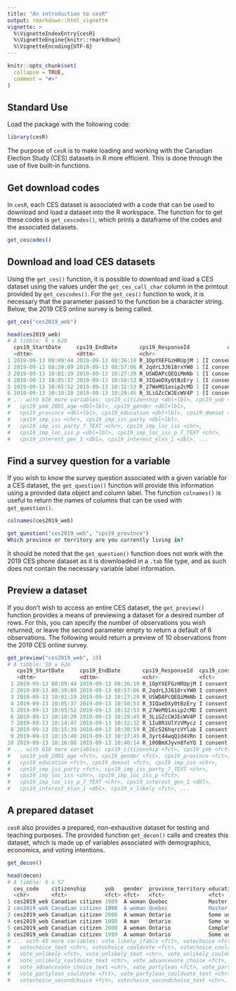```yaml
---
title: "An introduction to cesR"
output: rmarkdown::html_vignette
vignette: >
  %\VignetteIndexEntry{cesR}
  %\VignetteEngine{knitr::rmarkdown}
  %\VignetteEncoding{UTF-8}
---
```


```r
knitr::opts_chunk$set(
  collapse = TRUE,
  comment = "#>"
)
```


## Standard Use

Load the package with the following code:

```r
library(cesR)
```


The purpose of `cesR` is to make loading and working with the Canadian Election Study (CES) datasets in R more efficient. This is done through the use of five built-in functions.


## Get download codes

In `cesR`, each CES dataset is associated with a code that can be used to download and load a dataset into the R workspace. The function for to get these codes is `get_cescodes()`, which prints a dataframe of the codes and the associated datasets.

```r
get_cescodes()
```


## Download and load CES datasets

Using the `get_ces()` function, it is possible to download and load a CES dataset using the values under the `get_ces_call_char` column in the printout provided by `get_cescodes()`. For the `get_ces()` function to work, it is necessary that the parameter passed to the function be a character string. Below, the 2019 CES online survey is being called.

```r
get_ces("ces2019_web")

head(ces2019_web)
# A tibble: 6 x 620
  cps19_StartDate     cps19_EndDate       cps19_ResponseId            cps19_consent
  <dttm>              <dttm>              <chr>                           <dbl+lbl>
1 2019-09-13 08:09:44 2019-09-13 08:36:19 R_1OpYXEFGzHRUpjM 1 [I consent to partic~
2 2019-09-13 08:39:09 2019-09-13 08:57:06 R_2qdrL3J618rxYW0 1 [I consent to partic~
3 2019-09-13 10:01:19 2019-09-13 10:27:29 R_USWDAPcQEQiMmNb 1 [I consent to partic~
4 2019-09-13 10:05:37 2019-09-13 10:50:53 R_3IQaeDXy0tBzEry 1 [I consent to partic~
5 2019-09-13 10:05:52 2019-09-13 10:32:53 R_27WeMQ1asip2cMD 1 [I consent to partic~
6 2019-09-13 10:10:20 2019-09-13 10:29:45 R_3LiGZcCWJEcWV4P 1 [I consent to partic~
# ... with 616 more variables: cps19_citizenship <dbl+lbl>, cps19_yob <dbl+lbl>,
#   cps19_yob_2001_age <dbl+lbl>, cps19_gender <dbl+lbl>,
#   cps19_province <dbl+lbl>, cps19_education <dbl+lbl>, cps19_demsat <dbl+lbl>,
#   cps19_imp_iss <chr>, cps19_imp_iss_party <dbl+lbl>,
#   cps19_imp_iss_party_7_TEXT <chr>, cps19_imp_loc_iss <chr>,
#   cps19_imp_loc_iss_p <dbl+lbl>, cps19_imp_loc_iss_p_7_TEXT <chr>,
#   cps19_interest_gen_1 <dbl>, cps19_interest_elxn_1 <dbl>, ...
```


## Find a survey question for a variable

If you wish to know the survey question associated with a given variable for a CES dataset, the `get_question()` function will provide this information using a provided data object and column label. The function `colnames()` is useful to return the names of columns that can be used with `get_question()`.

```r
colnames(ces2019_web)

get_question("ces2019_web", "cps19_province")
Which province or territory are you currently living in?
```

It should be noted that the `get_question()` function does not work with the 2019 CES phone dataset as it is downloaded in a `.tab` file type, and as such does not contain the necessary variable label information.


## Preview a dataset

If you don't wish to access an entire CES dataset, the `get_preview()` function provides a means of previewing a dataset for a desired number of rows. For this, you can specify the number of observations you wish returned, or leave the second parameter empty to return a default of 6 observations. The following would return a preview of 10 observations from the 2019 CES online survey.

```r
get_preview("ces2019_web", 10)
# A tibble: 10 x 620
   cps19_StartDate     cps19_EndDate       cps19_ResponseId  cps19_consent         
   <dttm>              <dttm>              <chr>             <fct>                 
 1 2019-09-13 08:09:44 2019-09-13 08:36:19 R_1OpYXEFGzHRUpjM I consent to particip~
 2 2019-09-13 08:39:09 2019-09-13 08:57:06 R_2qdrL3J618rxYW0 I consent to particip~
 3 2019-09-13 10:01:19 2019-09-13 10:27:29 R_USWDAPcQEQiMmNb I consent to particip~
 4 2019-09-13 10:05:37 2019-09-13 10:50:53 R_3IQaeDXy0tBzEry I consent to particip~
 5 2019-09-13 10:05:52 2019-09-13 10:32:53 R_27WeMQ1asip2cMD I consent to particip~
 6 2019-09-13 10:10:20 2019-09-13 10:29:45 R_3LiGZcCWJEcWV4P I consent to particip~
 7 2019-09-13 10:14:47 2019-09-13 10:32:32 R_1Iu8R1UlYzVMycz I consent to particip~
 8 2019-09-13 10:15:39 2019-09-13 10:30:59 R_2EcS26hqrcVYlab I consent to particip~
 9 2019-09-13 10:15:48 2019-09-13 10:37:45 R_3yrt44wqQ1d4VRn I consent to particip~
10 2019-09-13 10:16:08 2019-09-13 10:40:14 R_10OBmXJyvn8feYQ I consent to particip~
# ... with 616 more variables: cps19_citizenship <fct>, cps19_yob <fct>,
#   cps19_yob_2001_age <fct>, cps19_gender <fct>, cps19_province <fct>,
#   cps19_education <fct>, cps19_demsat <fct>, cps19_imp_iss <chr>,
#   cps19_imp_iss_party <fct>, cps19_imp_iss_party_7_TEXT <chr>,
#   cps19_imp_loc_iss <chr>, cps19_imp_loc_iss_p <fct>,
#   cps19_imp_loc_iss_p_7_TEXT <chr>, cps19_interest_gen_1 <dbl>,
#   cps19_interest_elxn_1 <dbl>, cps19_v_likely <fct>, ...
```


## A prepared dataset

`cesR` also provides a prepared, non-exhaustive dataset for testing and teaching purposes. The provided function `get_decon()` calls and creates this dataset, which is made up of variables associated with demographics, economics, and voting intentions.

```r
get_decon()

head(decon)
# A tibble: 6 x 52
  ces_code    citizenship      yob   gender  province_territory education     vote_likely
  <chr>       <fct>            <fct> <fct>   <fct>              <fct>         <fct>      
1 ces2019_web Canadian citizen 1989  A woman Quebec             Master's deg~ Certain to~
2 ces2019_web Canadian citizen 1998  A woman Quebec             Master's deg~ Certain to~
3 ces2019_web Canadian citizen 2000  A woman Ontario            Some univers~ Certain to~
4 ces2019_web Canadian citizen 1998  A man   Ontario            Some univers~ Certain to~
5 ces2019_web Canadian citizen 2000  A woman Ontario            Completed se~ Certain to~
6 ces2019_web Canadian citizen 1999  A woman Ontario            Some univers~ Certain to~
# ... with 45 more variables: vote_likely_ifable <fct>, votechoice <fct>,
#   votechoice_text <chr>, votechoice_couldvote <fct>, votechoice_couldvote_text <chr>,
#   vote_unlikely <fct>, vote_unlikely_text <chr>, vote_unlikely_couldvote <fct>,
#   vote_unlikely_couldvote_text <chr>, vote_advancevote_choice <fct>,
#   vote_advancevote_choice_text <chr>, vote_partylean <fct>, vote_partylean_text <chr>,
#   vote_partylean_couldvote <fct>, vote_partylean_couldvote_text <chr>,
#   votechoice_secondchoice <fct>, votechoice_secondchoice_text <chr>, ...
```

